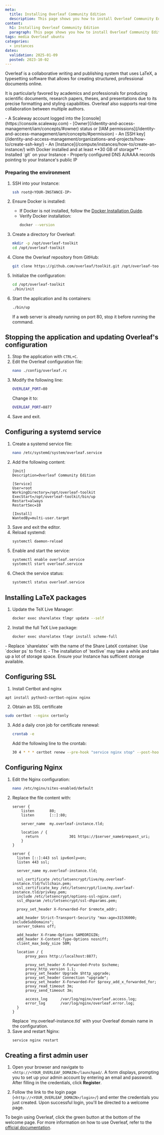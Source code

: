 ```yaml
---
meta:
  title: Installing Overleaf Community Edition
  description: This page shows you how to install Overleaf Community Edition on Ubuntu Linux
content:
  h1: Installing Overleaf Community Edition
  paragraph: This page shows you how to install Overleaf Community Edition on Ubuntu Linux
tags: media Overleaf ubuntu
categories:
  - instances
dates:
  validation: 2025-01-09
  posted: 2023-10-02
---
```



Overleaf is a collaborative writing and publishing system that uses LaTeX, a typesetting software that allows for creating structured, professional documents online.

It is particularly favored by academics and professionals for producing scientific documents, research papers, theses, and presentations due to its precise formatting and styling capabilities. Overleaf also supports real-time collaboration between multiple authors.

<Macro id="requirements" />
- A Scaleway account logged into the [console](https://console.scaleway.com)
- [Owner](/identity-and-access-management/iam/concepts/#owner) status or [IAM permissions](/identity-and-access-management/iam/concepts/#permission)
- An [SSH key](/identity-and-access-management/organizations-and-projects/how-to/create-ssh-key/)
- An [Instance](/compute/instances/how-to/create-an-instance/) with Docker installed and at least **30 GB of storage**
- Installed `git` on your Instance
- Properly configured DNS A/AAAA records pointing to your Instance's public IP

### Preparing the environment
1. SSH into your Instance:
    ```bash
    ssh root@<YOUR-INSTANCE-IP>
    ```
2. Ensure Docker is installed:
    - If Docker is not installed, follow the [Docker Installation Guide](/tutorials/install-docker-ubuntu-jammy-jellyfish/).
    - Verify Docker installation:
      ```bash
      docker --version
      ```

3. Create a directory for Overleaf:
    ```bash
    mkdir -p /opt/overleaf-toolkit
    cd /opt/overleaf-toolkit
    ```

4. Clone the Overleaf repository from GitHub:
    ```bash
    git clone https://github.com/overleaf/toolkit.git /opt/overleaf-toolkit
    ```

5. Initialize the configuration:
    ```bash
    cd /opt/overleaf-toolkit
    ./bin/init
    ```

6. Start the application and its containers:
    ```bash
    ./bin/up
    ```
    <Message type="note">
    If a web server is already running on port 80, stop it before running the command.
    </Message>

## Stopping the application and updating Overleaf's configuration

1. Stop the application with `CTRL+C`.
2. Edit the Overleaf configuration file:
   ```bash
   nano ./config/overleaf.rc
   ```
3. Modify the following line:
   ```bash
   OVERLEAF_PORT=80
   ```
   Change it to:
   ```bash
   OVERLEAF_PORT=8877
   ```
4. Save and exit.


## Configuring a systemd service

1. Create a systemd service file:
    ```bash
    nano /etc/systemd/system/overleaf.service
    ```
2. Add the following content:
    ```
    [Unit]
    Description=Overleaf Community Edition

    [Service]
    User=root
    WorkingDirectory=/opt/overleaf-toolkit
    ExecStart=/opt/overleaf-toolkit/bin/up
    Restart=always
    RestartSec=10

    [Install]
    WantedBy=multi-user.target
    ```
3. Save and exit the editor.
4. Reload systemd:
    ```bash
    systemctl daemon-reload
    ```
5. Enable and start the service:
    ```bash
    systemctl enable overleaf.service
    systemctl start overleaf.service
    ```
6. Check the service status:
    ```bash
    systemctl status overleaf.service
    ```

## Installing LaTeX packages

1. Update the TeX Live Manager:
    ```bash
    docker exec sharelatex tlmgr update --self
    ```
2. Install the full TeX Live package:
    ```bash
    docker exec sharelatex tlmgr install scheme-full
    ```
<Message type="note">
    - Replace `sharelatex` with the name of the Share LateX container. Use `docker ps` to find it.
    - The installation of `textlive` may take a while and take up a lot of storage space. Ensure your Instance has sufficent storage available.
</Message>

## Configuring SSL

1. Install Certbot and nginx
```bash
apt install python3-certbot-nginx nginx
```

2. Obtain an SSL certificate
```bash
sudo certbot --nginx certonly
```

3. Add a daily cron job for certificate renewal:
    ```bash
    crontab -e
    ```
    Add the following line to the crontab:
    ```bash
    30 4 * * * certbot renew --pre-hook "service nginx stop" --post-hook "service nginx start"
    ```

## Configuring Nginx

1. Edit the Nginx configuration:
    ```bash
    nano /etc/nginx/sites-enabled/default
    ```
2. Replace the file content with:
    ```
    server {
        listen       80;
        listen       [::]:80;

        server_name  my.overleaf-instance.tld;

        location / {
          return              301 https://$server_name$request_uri;
        }
    }

    server {
      listen [::]:443 ssl ipv6only=on;
      listen 443 ssl;

      server_name my.overleaf-instance.tld;

      ssl_certificate /etc/letsencrypt/live/my.overleaf-instance.tld/fullchain.pem;
      ssl_certificate_key /etc/letsencrypt/live/my.overleaf-instance.tld/privkey.pem;
      include /etc/letsencrypt/options-ssl-nginx.conf;
      ssl_dhparam /etc/letsencrypt/ssl-dhparams.pem;

      proxy_set_header X-Forwarded-For $remote_addr;

      add_header Strict-Transport-Security "max-age=31536000; includeSubDomains";
      server_tokens off;

      add_header X-Frame-Options SAMEORIGIN;
      add_header X-Content-Type-Options nosniff;
      client_max_body_size 50M;

      location / {
          proxy_pass http://localhost:8877;

          proxy_set_header X-Forwarded-Proto $scheme;
          proxy_http_version 1.1;
          proxy_set_header Upgrade $http_upgrade;
          proxy_set_header Connection "upgrade";
          proxy_set_header X-Forwarded-For $proxy_add_x_forwarded_for;
          proxy_read_timeout 3m;
          proxy_send_timeout 3m;

          access_log      /var/log/nginx/overleaf.access.log;
          error_log       /var/log/nginx/overleaf.error.log;
      }
    }
    ```
    <Message type="note">
      Replace `my.overleaf-instance.tld` with your Overleaf domain name in the configuration.
    </Message>
3. Save and restart Nginx:
    ```bash
    service nginx restart
    ```

## Creating a first admin user

1. Open your browser and navigate to `<http://<YOUR_OVERLEAF_DOMAIN>/launchpad/`. A form displays, prompting you to set up your admin account by entering an email and password. After filling in the credentials, click **Register**.

2. Follow the link to the login page (`<http://<YOUR_OVERLEAF_DOMAIN>/login>/`) and enter the credentials you just created. Upon successful login, you'll be directed to a welcome page.

To begin using Overleaf, click the green button at the bottom of the welcome page. For more information on how to use Overleaf, refer to the [official documentation](https://www.overleaf.com/learn).
